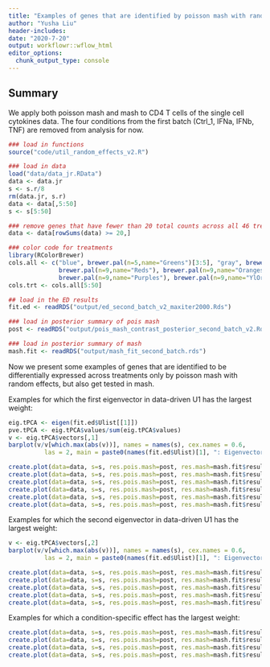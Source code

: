 ```yaml
---
title: "Examples of genes that are identified by poisson mash with random effects only"
author: "Yusha Liu"
header-includes:
date: "2020-7-20"
output: workflowr::wflow_html
editor_options:
  chunk_output_type: console
---
```


## Summary
We apply both poisson mash and mash to CD4 T cells of the single cell cytokines data. The four conditions from the first batch (Ctrl_1, IFNa, IFNb, TNF) are removed from analysis for now. 

```r
### load in functions
source("code/util_random_effects_v2.R")

### load in data
load("data/data_jr.RData")
data <- data.jr
s <- s.r/8
rm(data.jr, s.r)
data <- data[,5:50]
s <- s[5:50]

### remove genes that have fewer than 20 total counts across all 46 treatments
data <- data[rowSums(data) >= 20,]

### color code for treatments
library(RColorBrewer)
cols.all <- c("blue", brewer.pal(n=5,name="Greens")[3:5], "gray", brewer.pal(n=9,name="PuRd"), 
              brewer.pal(n=9,name="Reds"), brewer.pal(n=9,name="Oranges"),
              brewer.pal(n=9,name="Purples"), brewer.pal(n=9,name="YlOrRd"))
cols.trt <- cols.all[5:50]

## load in the ED results
fit.ed <- readRDS("output/ed_second_batch_v2_maxiter2000.Rds")

### load in posterior summary of pois mash
post <- readRDS("output/pois_mash_contrast_posterior_second_batch_v2.Rds")

### load in posterior summary of mash
mash.fit <- readRDS("output/mash_fit_second_batch.rds")

```


Now we present some examples of genes that are identified to be differentially expressed across treatments only by poisson mash with random effects, but also get tested in mash. 

Examples for which the first eigenvector in data-driven U1 has the largest weight:
```r
eig.tPCA <- eigen(fit.ed$Ulist[[1]])
pve.tPCA <- eig.tPCA$values/sum(eig.tPCA$values)
v <- eig.tPCA$vectors[,1]
barplot(v/v[which.max(abs(v))], names = names(s), cex.names = 0.6,
          las = 2, main = paste0(names(fit.ed$Ulist)[1], ": Eigenvector ", 1, " (pve = ", round(pve.tPCA[1],3), ")"), col = cols.trt)

create.plot(data=data, s=s, res.pois.mash=post, res.mash=mash.fit$result, genename="Clk1", cols.trt=cols.trt)
create.plot(data=data, s=s, res.pois.mash=post, res.mash=mash.fit$result, genename="Ivns1abp", cols.trt=cols.trt)
create.plot(data=data, s=s, res.pois.mash=post, res.mash=mash.fit$result, genename="Fam78a", cols.trt=cols.trt)
create.plot(data=data, s=s, res.pois.mash=post, res.mash=mash.fit$result, genename="Ccnl1", cols.trt=cols.trt)
create.plot(data=data, s=s, res.pois.mash=post, res.mash=mash.fit$result, genename="Rprd2", cols.trt=cols.trt)
create.plot(data=data, s=s, res.pois.mash=post, res.mash=mash.fit$result, genename="Ttyh3", cols.trt=cols.trt)

```


Examples for which the second eigenvector in data-driven U1 has the largest weight:
```r
v <- eig.tPCA$vectors[,2]
barplot(v/v[which.max(abs(v))], names = names(s), cex.names = 0.6,
          las = 2, main = paste0(names(fit.ed$Ulist)[1], ": Eigenvector ", 2, " (pve = ", round(pve.tPCA[2],3), ")"), col = cols.trt)

create.plot(data=data, s=s, res.pois.mash=post, res.mash=mash.fit$result, genename="Sept6", cols.trt=cols.trt)
create.plot(data=data, s=s, res.pois.mash=post, res.mash=mash.fit$result, genename="Sept7", cols.trt=cols.trt)
create.plot(data=data, s=s, res.pois.mash=post, res.mash=mash.fit$result, genename="Psap", cols.trt=cols.trt)
create.plot(data=data, s=s, res.pois.mash=post, res.mash=mash.fit$result, genename="Srrm2", cols.trt=cols.trt)
create.plot(data=data, s=s, res.pois.mash=post, res.mash=mash.fit$result, genename="Jund", cols.trt=cols.trt)

```


Examples for which a condition-specific effect has the largest weight:
```r
create.plot(data=data, s=s, res.pois.mash=post, res.mash=mash.fit$result, genename="Tsc22d4", cols.trt=cols.trt)
create.plot(data=data, s=s, res.pois.mash=post, res.mash=mash.fit$result, genename="Vgll4", cols.trt=cols.trt)
create.plot(data=data, s=s, res.pois.mash=post, res.mash=mash.fit$result, genename="Rexo2", cols.trt=cols.trt)
create.plot(data=data, s=s, res.pois.mash=post, res.mash=mash.fit$result, genename="Myc", cols.trt=cols.trt)

```